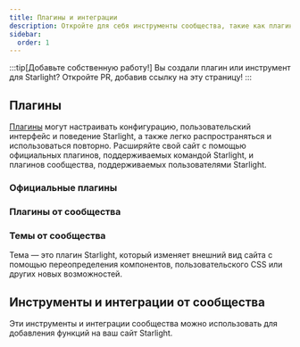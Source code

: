 ```yaml
---
title: Плагины и интеграции
description: Откройте для себя инструменты сообщества, такие как плагины и интеграции, которые расширяют возможности Starlight!
sidebar:
  order: 1
---
```


:::tip[Добавьте собственную работу!]
Вы создали плагин или инструмент для Starlight?
Откройте PR, добавив ссылку на эту страницу!
:::

## Плагины

[Плагины](/ru/reference/plugins/) могут настраивать конфигурацию, пользовательский интерфейс и поведение Starlight, а также легко распространяться и использоваться повторно.
Расширяйте свой сайт с помощью официальных плагинов, поддерживаемых командой Starlight, и плагинов сообщества, поддерживаемых пользователями Starlight.

### Официальные плагины

<CardGrid>
	<LinkCard
		href="/ru/guides/site-search/#algolia-docsearch"
		title="Algolia DocSearch"
		description="Замена Pagefind, провайдера поиска по умолчанию, на Algolia DocSearch."
	/>
</CardGrid>

### Плагины от сообщества

<CardGrid>
	<LinkCard
		href="https://github.com/HiDeoo/starlight-links-validator"
		title="starlight-links-validator"
		description="Поиск нерабочих ссылок на страницах Starlight."
	/>
	<LinkCard
		href="https://github.com/HiDeoo/starlight-typedoc"
		title="starlight-typedoc"
		description="Генерация страниц Starlight из TypeScript с помощью TypeDoc."
	/>
	<LinkCard
		href="https://github.com/HiDeoo/starlight-blog"
		title="starlight-blog"
		description="Добавление блога на сайт документации."
	/>
	<LinkCard
		href="https://github.com/HiDeoo/starlight-openapi"
		title="starlight-openapi"
		description="Создание страниц документации на основе спецификаций OpenAPI/Swagger."
	/>
	<LinkCard
		href="https://github.com/HiDeoo/starlight-obsidian"
		title="starlight-obsidian"
		description="Публикация хранилищ Obsidian на сайте Starlight."
	/>
	<LinkCard
		href="https://astro-ghostcms.xyz/intro/starlight/install/"
		title="starlight-ghostcms"
		description="Добавление записей в блог GhostCMS вместе с документами Starlight."
	/>
	<LinkCard
		href="https://github.com/HiDeoo/starlight-image-zoom"
		title="starlight-image-zoom"
		description="Добавление возможности масштабирования к изображениям вашей документации."
	/>
	<LinkCard
		href="https://github.com/lorenzolewis/starlight-utils"
		title="starlight-utils"
		description="Расширение Starlight с помощью набора распространённых утилит."
	/>
	<LinkCard
		href="https://github.com/trueberryless/starlight-view-modes"
		title="starlight-view-modes"
		description="Добавление различных режимов просмотра на ваш сайт документации."
	/>
	<LinkCard
		href="https://github.com/HiDeoo/starlight-versions"
		title="starlight-versions"
		description="Отображение версий для страниц документации Starlight."
	/>
	<LinkCard
		href="https://inox-tools.fryuni.dev/star-warp"
		title="star-warp"
		description="Пользователи смогут осуществлять поиск на вашем веб-сайте напрямую из панели поиска своего браузера."
	/>
	<LinkCard
		href="https://github.com/HiDeoo/starlight-heading-badges"
		title="starlight-heading-badges"
		description="Добавление значков в заголовки Markdown и MDX."
	/>
	<LinkCard
		href="https://github.com/Fevol/starlight-site-graph"
		title="starlight-site-graph"
		description="Добавление интерактивного графика сайта в боковую панель."
	/>
	<LinkCard
		href="https://github.com/HiDeoo/starlight-sidebar-topics"
		title="starlight-sidebar-topics"
		description="Разделение документации на разделы с собственными боковыми панелями."
	/>
	<LinkCard
		href="https://github.com/trueberryless-org/starlight-sidebar-topics-dropdown"
		title="starlight-sidebar-topics-dropdown"
		description="Разделение страницы с документами на несколько подстраниц и переключение между ними с помощью выпадающего меню в боковой панели."
	/>
</CardGrid>

### Темы от сообщества

Тема — это плагин Starlight, который изменяет внешний вид сайта с помощью переопределения компонентов, пользовательского CSS или других новых возможностей.

<CardGrid>
	<LinkCard
		href="https://github.com/HiDeoo/starlight-theme-rapide"
		title="starlight-theme-rapide"
		description="Тема Starlight, вдохновлённая темой Visual Studio Code Vitesse."
	/>
	<LinkCard
		href="https://github.com/Fevol/starlight-theme-obsidian"
		title="starlight-theme-obsidian"
		description="Тема Starlight, вдохновлённая стилем сайтов Obsidian Publish."
	/>
	<LinkCard
		href="https://github.com/TheOtterlord/catppuccin-starlight"
		title="catppuccin-starlight"
		description="Успокаивающая пастельная тема для Starlight"
	/>
</CardGrid>

## Инструменты и интеграции от сообщества


Эти инструменты и интеграции сообщества можно использовать для добавления функций на ваш сайт Starlight.

<CardGrid>
	<LinkCard
		href="https://www.feelback.dev/blog/new-astro-starlight-integration/"
		title="FeelBack"
		description="Добавление системы обратной связи с пользователями на страницы ваших документов."
	/>
	<LinkCard
		href="https://github.com/val-town/notion-to-astro"
		title="notion-to-astro"
		description="Преобразование экспорта Notion в документы Astro Starlight."
	/>
	<LinkCard
		href="https://github.com/mattjennings/astro-live-code"
		title="astro-live-code"
		description="Отображение блоков кода MDX в виде интерактивных компонентов."
	/>
	<LinkCard
		href="https://github.com/HiDeoo/starlight-i18n"
		title="starlight-i18n"
		description="Расширение Visual Studio Code для перевода страниц Starlight."
	/>
	<LinkCard
		href="https://github.com/HiDeoo/starlight-package-managers"
		title="starlight-package-managers"
		description="Быстрое отображение команд, связанных с npm, для нескольких менеджеров пакетов."
	/>
	<LinkCard
		href="https://github.com/HiDeoo/starlight-showcases"
		title="starlight-showcases"
		description="Набор компонентов Starlight для создания страниц-витрин."
	/>
	<LinkCard
		href="https://github.com/HiDeoo/generator-starlight-plugin"
		title="@hideoo/starlight-plugin"
		description="Генератор для быстрого создания плагинов Starlight."
	/>
</CardGrid>
